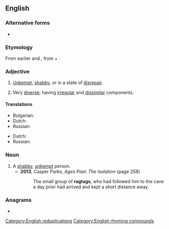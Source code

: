 {{also|rag-tag}}
==English==

===Alternative forms===
* {{l|en|rag-tag}}

===Etymology===
From earlier {{m|en|tag-rag}} and {{m|en|tag and rag}}, from {{m|en|rag}} + {{m|en|tag}}.

===Adjective===
{{en-adj}}

# [[unkempt|Unkempt]], [[shabby]], or in a state of [[disrepair]].
#: {{usex|en|He liked to wear an old '''ragtag''' coat that was so threadbare that he'd get sunburned through it.}}
#: {{syn|en|bedraggled|decrepit|motheaten|tattered}}
# Very [[diverse]]; having [[irregular]] and [[dissimilar]] components.
#: {{usex|en|The guerrillas were a '''ragtag''' band of local thugs, former soldiers, displaced farmers, and political idealists.}}
#: {{syn|en|motley|jumbled|patchwork|uneven}}

====Translations====
{{trans-top|unkempt, shabby, or in a state of disrepair}}
* Bulgarian: {{t+|bg|раздърпан}}
* Dutch: {{t+|nl|versleten}}
* Russian: {{t+|ru|ветхий}}
{{trans-mid}}
{{trans-bottom}}

{{trans-top|very diverse; having irregular and dissimilar components}}
* Dutch: {{t+|nl|allegaartje|n}}
* Russian: {{t+|ru|разношёрстный}}
{{trans-mid}}
{{trans-bottom}}

===Noun===
{{en-noun}}

# A [[shabby]], [[unkempt]] person.
#* '''2013''', Casper Parks, ''Ages Past: The Isolation'' (page 258)
#*: The small group of '''ragtags''', who had followed him to the cave a day prior had arrived and kept a short distance away.

===Anagrams===
* {{anagrams|en|a=aaggrt|tag-rag}}

[[Category:English reduplications]]
[[Category:English rhyming compounds]]
